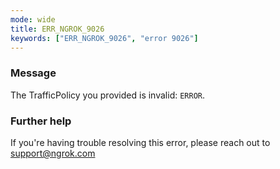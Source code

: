 ```yaml
---
mode: wide
title: ERR_NGROK_9026
keywords: ["ERR_NGROK_9026", "error 9026"]
---
```



### Message

The TrafficPolicy you provided is invalid: `ERROR`.

<ErrorDetails />

### Further help

If you're having trouble resolving this error, please reach out to [support@ngrok.com](mailto:support@ngrok.com?subject=Help%20with%20ERR_NGROK_9026)
